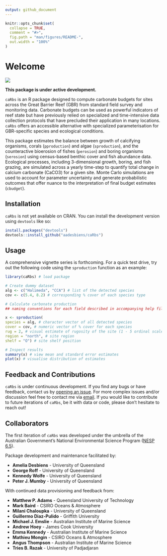 ```yaml
---
output: github_document
---
```


```r
knitr::opts_chunk$set(
  collapse = TRUE,
  comment = "#>",
  fig.path = "man/figures/README-",
  out.width = "100%"
)
```

# Welcome

<!-- badges: start -->
<!-- badges: end -->

![](man/figures/caRbs_logo_2021.jpg)

**This package is under active development.**

`caRbs` is an R package designed to compute carbonate budgets for sites across the Great Barrier Reef (GBR) from standard field survey and monitoring data. Carbonate budgets can be used as powerful indicators of reef state but have previously relied on specialized and time-intensive data collection protocols that have precluded their application in many locations. `caRbs` offers an accessible alternative with specialized parameterisation for GBR-specific species and ecological conditions. 

This package estimates the balance between growth of calcifying organisms, corals (`pproduction`) and algae (`sproduction`), and the counteractive bioerosion of fishes (`perosion`) and boring organisms (`serosion`) using census-based benthic cover and fish abundance data. Ecological processes, including 3-dimensional growth, boring, and fish grazing, are simulated across a yearly time-step to quantify total change in calcium carbonate (CaCO3) for a given site. Monte Carlo simulations are used to account for parameter uncertainty and generate probabilistic outcomes that offer nuance to the interpretation of final budget estimates (`cbudget`).

## Installation

`caRbs` is not yet available on CRAN. You can install the development version using `devtools` like so:

``` r
install.packages("devtools")
devtools::install_github("aadesbiens/caRbs")
```

## Usage
A comprehensive vignette series is forthcoming. For a quick test drive, try out the following code using the `sproduction` function as an example:

```r
library(caRbs) # load package

# Create dummy dataset
alg <- c("Halimeda", "CCA") # list of the detected species
cov <- c(5.4, 8.2) # corresponding % cover of each species type

# Calculate carbonate production
## naming conventions for each field described in accompanying help files

x <- sproduction(
species = alg, # character vector of all detected species
cover = cov, # numeric vector of % cover for each species
rug = 2, # visual estimate of rugosity of the site (1 - 5 ordinal scale)
region = "north", # site region
shelf = "O") # site shelf position

# Inspect results
summary(x) # view mean and standard error estimates
plot(x) # visualise distribution of estimates
```

## Feedback and Contributions
`caRbs` is under continuous development. If you find any bugs or have feedback, contact us by [opening an issue](https://github.com/aadesbiens/caRbs/issues). For more complex issues and/or discussion feel free to contact me via [email](mailto:a.desbiens@uq.net.au). If you would like to contribute to future iterations of `caRbs`, be it with data or code, please don't hesitate to reach out!

## Collaborators
The first iteration of `caRbs` was developed under the umbrella of the Australian Government's National Environmental Science Program ([NESP 6.5](https://nesptropical.edu.au/index.php/round-6-projects/project-6-5/)).

Package development and maintenance facilitated by:

* **Amelia Desbiens** - University of Queensland
* **George Roff** - University of Queensland
* **Kennedy Wolfe** - University of Queensland
* **Peter J. Mumby** - University of Queensland

With continued data provisioning and feedback from:

* **Matthew P. Adams** - Queensland University of Technology
* **Mark Baird** - CSIRO Oceans & Atmosphere
* **Milani Chaloupka** - University of Queensland
* **Guillermo Diaz-Pulido** - Griffith University
* **Michael J. Emslie** - Australian Institute of Marine Science
* **Andrew Hoey** - James Cook University
* **Emma Kennedy** - Australian Institute of Marine Science
* **Mathieu Mongin** - CSIRO Oceans & Atmosphere
* **Angus Thompson** - Australian Institute of Marine Science
* **Tries B. Razak** - University of Padjadjaran
